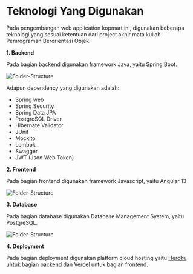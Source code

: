 
# Teknologi Yang Digunakan

Pada pengembangan web application kopmart ini, digunakan beberapa teknologi yang sesuai ketentuan dari project akhir mata kuliah Pemrograman Berorientasi Objek.

**1. Backend**

Pada bagian backend digunakan framework Java, yaitu Spring Boot.

<div style={{textAlign:'center'  }}>

<Bleed>![Folder-Structure](../../public/spring-boot.png)</Bleed>
</div>

Adapun dependency yang digunakan adalah:

- Spring web
- Spring Security
- Spring Data JPA
- PostgreSQL Driver
- Hibernate Validator
- JUnit
- Mockito
- Lombok
- Swagger
- JWT (Json Web Token)

**2. Frontend**

Pada bagian frontend digunakan framework Javascript, yaitu Angular 13

<div style={{textAlign:'center'  }}>

<Bleed>![Folder-Structure](../../public/angular.png)</Bleed>
</div>

**3. Database**

Pada bagian database digunakan Database Management System, yaitu PostgreSQL.

<div style={{textAlign:'center'  }}>

<Bleed>![Folder-Structure](../../public/postgresql.png)</Bleed>
</div>

**4. Deployment**

Pada bagian deployment digunakan platform cloud hosting yaitu [Heroku](https://www.heroku.com) untuk bagian backend dan [Vercel](https://vercel.com/) untuk bagian frontend.
